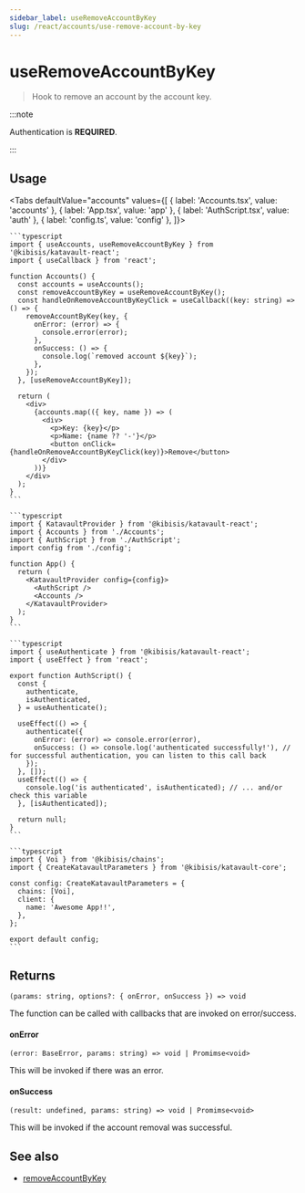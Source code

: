```yaml
---
sidebar_label: useRemoveAccountByKey
slug: /react/accounts/use-remove-account-by-key
---
```



<!-- components -->

# useRemoveAccountByKey

> Hook to remove an account by the account key.

:::note

Authentication is **REQUIRED**.

:::

<SectionBreak />

## Usage

<Tabs
  defaultValue="accounts"
  values={[
    { label: 'Accounts.tsx', value: 'accounts' },
    { label: 'App.tsx', value: 'app' },
    { label: 'AuthScript.tsx', value: 'auth' },
    { label: 'config.ts', value: 'config' },
  ]}>
  <TabItem value="accounts">

    ```typescript
    import { useAccounts, useRemoveAccountByKey } from '@kibisis/katavault-react';
    import { useCallback } from 'react';

    function Accounts() {
      const accounts = useAccounts();
      const removeAccountByKey = useRemoveAccountByKey();
      const handleOnRemoveAccountByKeyClick = useCallback((key: string) => () => {
        removeAccountByKey(key, {
          onError: (error) => {
            console.error(error);
          },
          onSuccess: () => {
            console.log(`removed account ${key}`);
          },
        });
      }, [useRemoveAccountByKey]);

      return (
        <div>
          {accounts.map(({ key, name }) => (
            <div>
              <p>Key: {key}</p>
              <p>Name: {name ?? '-'}</p>
              <button onClick={handleOnRemoveAccountByKeyClick(key)}>Remove</button>
            </div>
          ))}
        </div>
      );
    }
    ```

  </TabItem>
  <TabItem value="app">

    ```typescript
    import { KatavaultProvider } from '@kibisis/katavault-react';
    import { Accounts } from './Accounts';
    import { AuthScript } from './AuthScript';
    import config from './config';

    function App() {
      return (
        <KatavaultProvider config={config}>
          <AuthScript />
          <Accounts />
        </KatavaultProvider>
      );
    }
    ```

  </TabItem>
  <TabItem value="auth">

    ```typescript
    import { useAuthenticate } from '@kibisis/katavault-react';
    import { useEffect } from 'react';

    export function AuthScript() {
      const {
        authenticate,
        isAuthenticated,
      } = useAuthenticate();

      useEffect(() => {
        authenticate({
          onError: (error) => console.error(error),
          onSuccess: () => console.log('authenticated successfully!'), // for successful authentication, you can listen to this call back
        });
      }, []);
      useEffect(() => {
        console.log('is authenticated', isAuthenticated); // ... and/or check this variable
      }, [isAuthenticated]);

      return null;
    }
    ```

  </TabItem>
  <TabItem value="config">

    ```typescript
    import { Voi } from '@kibisis/chains';
    import { CreateKatavaultParameters } from '@kibisis/katavault-core';

    const config: CreateKatavaultParameters = {
      chains: [Voi],
      client: {
        name: 'Awesome App!!',
      },
    };

    export default config;
    ```

  </TabItem>
</Tabs>

<SectionBreak />

## Returns

`(params: string, options?: { onError, onSuccess }) => void`

The function can be called with callbacks that are invoked on error/success.

#### onError

`(error: BaseError, params: string) => void | Promimse<void>`

This will be invoked if there was an error.

#### onSuccess

`(result: undefined, params: string) => void | Promimse<void>`

This will be invoked if the account removal was successful.

## See also

* [removeAccountByKey](02-core/03-accounts/03-remove-account-by-key.mdx)
